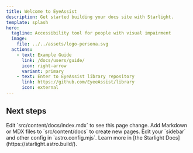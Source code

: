 ```yaml
---
title: Welcome to EyeAssist
description: Get started building your docs site with Starlight.
template: splash
hero:
  tagline: Accessibility tool for people with visual impairment 
  image:
    file: ../../assets/logo-persona.svg
  actions:
    - text: Example Guide
      link: /docs/users/guide/
      icon: right-arrow
      variant: primary
    - text: Enter to EyeAssist library repository
      link: https://github.com/EyeeAssist/library
      icon: external
---
```



## Next steps

<CardGrid stagger>
	<Card title="Update content" icon="pencil">
		Edit `src/content/docs/index.mdx` to see this page change.
	</Card>
	<Card title="Add new content" icon="add-document">
		Add Markdown or MDX files to `src/content/docs` to create new pages.
	</Card>
	<Card title="Configure your site" icon="setting">
		Edit your `sidebar` and other config in `astro.config.mjs`.
	</Card>
	<Card title="Read the docs" icon="open-book">
		Learn more in [the Starlight Docs](https://starlight.astro.build/).
	</Card>
</CardGrid>
